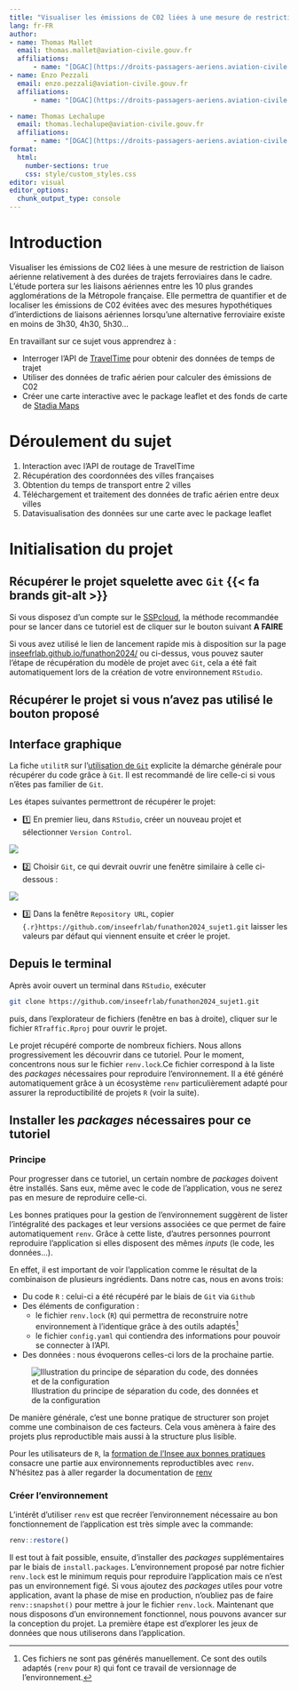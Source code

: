 ```yaml
---
title: "Visualiser les émissions de C02 liées à une mesure de restriction de liaison aérienne relativement à des durées de trajets ferroviaires"
lang: fr-FR
author: 
- name: Thomas Mallet
  email: thomas.mallet@aviation-civile.gouv.fr
  affiliations: 
      - name: "[DGAC](https://droits-passagers-aeriens.aviation-civile.gouv.fr/public/qui-sommes-nous)"
- name: Enzo Pezzali
  email: enzo.pezzali@aviation-civile.gouv.fr
  affiliations: 
      - name: "[DGAC](https://droits-passagers-aeriens.aviation-civile.gouv.fr/public/qui-sommes-nous)"

- name: Thomas Lechalupe
  email: thomas.lechalupe@aviation-civile.gouv.fr
  affiliations:
      - name: "[DGAC](https://droits-passagers-aeriens.aviation-civile.gouv.fr/public/qui-sommes-nous)"
format:
  html:
    number-sections: true
    css: style/custom_styles.css
editor: visual
editor_options: 
  chunk_output_type: console
---
```


# Introduction {.unnumbered}

Visualiser les émissions de C02 liées à une mesure de restriction de liaison aérienne relativement à des durées de trajets ferroviaires dans le cadre. L'étude portera sur les liaisons aériennes entre les 10 plus grandes agglomérations de la Métropole française. Elle permettra de quantifier et de localiser les émissions de C02 évitées avec des mesures hypothétiques d'interdictions de liaisons aériennes lorsqu'une alternative ferroviaire existe en moins de 3h30, 4h30, 5h30...

En travaillant sur ce sujet vous apprendrez à :

-   Interroger l'API de [TravelTime](https://traveltime.com/) pour obtenir des données de temps de trajet
-   Utiliser des données de trafic aérien pour calculer des émissions de C02
-   Créer une carte interactive avec le package leaflet et des fonds de carte de [Stadia Maps](https://stadiamaps.com/)

# Déroulement du sujet

1.  Interaction avec l'API de routage de TravelTime
2.  Récupération des coordonnées des villes françaises
3.  Obtention du temps de transport entre 2 villes
4.  Téléchargement et traitement des données de trafic aérien entre deux villes
5.  Datavisualisation des données sur une carte avec le package leaflet

# Initialisation du projet

## Récupérer le projet squelette avec `Git` {{< fa brands git-alt >}}

Si vous disposez d'un compte sur le [SSPcloud](https://www.sspcloud.fr/), la méthode recommandée pour se lancer dans ce tutoriel est de cliquer sur le bouton suivant **A FAIRE**

Si vous avez utilisé le lien de lancement rapide mis à disposition sur la page [inseefrlab.github.io/funathon2024/](https://inseefrlab.github.io/funathon2024/) ou ci-dessus,  vous pouvez sauter l'étape de récupération du modèle de projet avec `Git`, cela a été fait automatiquement lors de la création de votre environnement `RStudio`. 

::: {.callout-note collapse="true"}
## Récupérer le projet si vous n'avez pas utilisé le bouton proposé

:::: {.panel-tabset}
## Interface graphique

La fiche `utilitR` sur l'[utilisation de `Git`](https://book.utilitr.org/03_Fiches_thematiques/Fiche_git_utilisation.html#recuperer-url) explicite la démarche générale pour récupérer du code grâce à `Git`. Il est recommandé de lire celle-ci si vous n'êtes pas familier de `Git`. 

Les étapes suivantes permettront de récupérer le projet:

- 1️⃣ En premier lieu, dans `RStudio`, créer un nouveau projet et sélectionner `Version Control`. 

![](https://book.utilitr.org/pics_resized/git/create_project_1.png)

- 2️⃣ Choisir `Git`, ce qui devrait ouvrir une fenêtre similaire à celle ci-dessous :

![](https://book.utilitr.org/pics_resized/git/create_project_2.png)

- 3️⃣ Dans la fenêtre `Repository URL`, copier `{.r}https://github.com/inseefrlab/funathon2024_sujet1.git` laisser les valeurs par défaut qui viennent ensuite et créer le projet. 


## Depuis le terminal

Après avoir ouvert un terminal dans `RStudio`, exécuter 

```bash
git clone https://github.com/inseefrlab/funathon2024_sujet1.git
```

puis, dans l'explorateur de fichiers (fenêtre en bas à droite), cliquer sur le fichier `RTraffic.Rproj` pour ouvrir le projet. 
::::

:::

Le projet récupéré comporte de nombreux fichiers. Nous allons progressivement les découvrir dans ce tutoriel. Pour le moment, concentrons nous sur le fichier `renv.lock`.Ce fichier correspond à la liste des _packages_ nécessaires pour reproduire l'environnement. Il a été généré automatiquement grâce à un écosystème `renv` particulièrement adapté pour assurer la reproductibilité de projets `R` (voir la suite). 


## Installer les _packages_ nécessaires pour ce tutoriel

### Principe

Pour progresser dans ce tutoriel, un certain nombre de _packages_ doivent être installés. Sans eux, même avec le code de l'application, vous ne serez pas en mesure de reproduire celle-ci. 

Les bonnes pratiques pour la gestion de  l'environnement suggèrent de lister l'intégralité des packages et leur versions associées ce que permet de faire automatiquement `renv`. Grâce à cette liste, d'autres personnes pourront reproduire l'application si elles disposent des mêmes _inputs_ (le code, les données...). 

En effet, il est important de voir l'application comme le résultat de la combinaison de plusieurs ingrédients. Dans notre cas, nous en avons trois:

* Du code `R` : celui-ci a été récupéré par le biais de `Git` via `Github`
* Des éléments de configuration :
    + le fichier `renv.lock` (`R`) qui permettra de reconstruire notre environnement à l'identique grâce à des outils adaptés[^generation]
    + le fichier `config.yaml` qui contiendra des informations pour pouvoir se connecter à l'API.
* Des données : nous évoquerons celles-ci lors de la prochaine partie.


![Illustration du principe de séparation du code, des données et de la configuration](img/environment.png)

De manière générale, c'est une bonne pratique de structurer son projet comme une combinaison de ces facteurs. Cela vous amènera à faire des projets plus reproductible mais aussi à la structure plus lisible. 

Pour les utilisateurs de `R`, la [formation de l'Insee aux bonnes pratiques](https://inseefrlab.github.io/formation-bonnes-pratiques-git-R/) consacre une partie aux environnements reproductibles avec `renv`. N'hésitez pas à aller regarder la documentation de [renv](https://rstudio.github.io/renv/articles/renv.html)

[^generation]: Ces fichiers ne sont pas générés manuellement. Ce sont des outils adaptés (`renv` pour `R`) qui font ce travail de versionnage de l'environnement. 

### Créer l'environnement

L'intérêt d'utiliser `renv` est que recréer l'environnement nécessaire au bon fonctionnement de l'application est très simple avec la commande:

```r
renv::restore()
```

Il est tout à fait possible, ensuite, d'installer des _packages_ supplémentaires par le biais de `install.packages`. L'environnement proposé par notre fichier `renv.lock` est le minimum requis pour reproduire l'application mais ce n'est pas un environnement figé. Si vous ajoutez des _packages_ utiles pour votre application, avant la phase de mise en production, n'oubliez pas de faire `renv::snapshot()` pour mettre à jour le fichier `renv.lock`. 
Maintenant que nous disposons d'un environnement fonctionnel, nous pouvons avancer sur la conception du projet. La première étape est d'explorer les jeux de données que nous utiliserons dans l'application.

